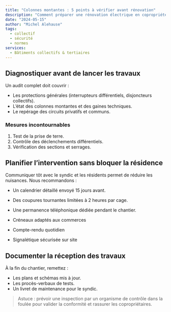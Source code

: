```yaml
---
title: "Colonnes montantes : 5 points à vérifier avant rénovation"
description: "Comment préparer une rénovation électrique en copropriété : diagnostics, planning et communication avec les occupants."
date: "2024-05-15"
author: "Michel Alehause"
tags:
  - collectif
  - sécurité
  - normes
services:
  - Bâtiments collectifs & tertiaires
---
```


## Diagnostiquer avant de lancer les travaux

Un audit complet doit couvrir :

- Les protections générales (interrupteurs différentiels, disjoncteurs collectifs).
- L’état des colonnes montantes et des gaines techniques.
- Le repérage des circuits privatifs et communs.

### Mesures incontournables

1. Test de la prise de terre.
2. Contrôle des déclenchements différentiels.
3. Vérification des sections et serrages.

## Planifier l’intervention sans bloquer la résidence

Communiquer tôt avec le syndic et les résidents permet de réduire les nuisances. Nous recommandons :

- Un calendrier détaillé envoyé 15 jours avant.
- Des coupures tournantes limitées à 2 heures par cage.
- Une permanence téléphonique dédiée pendant le chantier.

- Créneaux adaptés aux commerces
- Compte-rendu quotidien
- Signalétique sécurisée sur site

## Documenter la réception des travaux

À la fin du chantier, remettez :

- Les plans et schémas mis à jour.
- Les procès-verbaux de tests.
- Un livret de maintenance pour le syndic.

> Astuce : prévoir une inspection par un organisme de contrôle dans la foulée pour valider la conformité et rassurer les copropriétaires.
